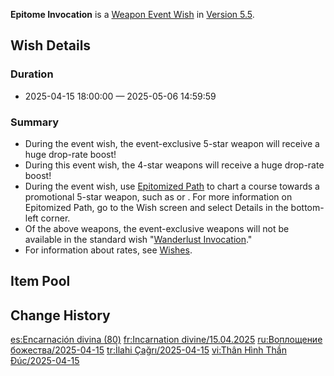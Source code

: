 {{Wish
|name              = Epitome Invocation 2025-04-15
|image             = Epitome Invocation 2025-04-15.png
|type              = Weapon Event
|duration          = event
|time_start        = 2025-04-15 18:00:00
|time_end          = 2025-05-06 14:59:59
|link              = https://genshin.hoyoverse.com/en/news/detail/155416
|preceding         = Epitome Invocation/2025-03-26
|alongside         = Forgefire's Blessing/2025-04-15
|alongside2        = Ballad in Goblets/2025-04-15
|succeeding        = Epitome Invocation/2025-05-07
}}
'''Epitome Invocation''' is a [[Weapon Event Wish]] in [[Version 5.5]].

==Wish Details==
===Duration===
* 2025-04-15 18:00:00 &mdash; 2025-05-06 14:59:59

===Summary===
* During the event wish, the event-exclusive 5-star weapon {{Wish Item|Peak Patrol Song; Elegy for the End}} will receive a huge drop-rate boost!
* During this event wish, the 4-star weapons {{Wish Item|Sacrificial Sword; The Bell; Favonius Lance; Favonius Codex; Favonius Warbow}} will receive a huge drop-rate boost!
* During the event wish, use [[Epitomized Path]] to chart a course towards a promotional 5-star weapon, such as {{Wish Item|Peak Patrol Song}} or {{Wish Item|Elegy for the End}}. For more information on Epitomized Path, go to the Wish screen and select Details in the bottom-left corner.
* Of the above weapons, the event-exclusive weapons will not be available in the standard wish "[[Wanderlust Invocation]]."
* For information about rates, see [[Wish]]es.

==Item Pool==
{{Wish Pool
|weapon_5_F    = Peak Patrol Song; Elegy for the End
|weapon_4_F    = Sacrificial Sword; The Bell; Favonius Lance; Favonius Codex; Favonius Warbow
|character_4   = Barbara; Beidou; Bennett; Candace; Charlotte; Chevreuse; Chongyun; Collei; Diona; Dori; Faruzan; Fischl; Freminet; Gaming; Gorou; Kachina; Kaveh; Kirara; Kujou Sara; Kuki Shinobu; Lan Yan; Layla; Lynette; Mika; Ningguang; Noelle; Ororon; Razor; Rosaria; Sayu; Sethos; Shikanoin Heizou; Sucrose; Thoma; Xiangling; Xingqiu; Xinyan; Yanfei; Yaoyao; Yun Jin
|weapon_5      = Amos' Bow; Aquila Favonia; Lost Prayer to the Sacred Winds; Primordial Jade Winged-Spear; Skyward Atlas; Skyward Blade; Skyward Harp; Skyward Pride; Skyward Spine; Wolf's Gravestone
|weapon_4      = Dragon's Bane; Eye of Perception; Favonius Greatsword; Favonius Sword; Lion's Roar; Rainslasher; Rust; Sacrificial Bow; Sacrificial Fragments; Sacrificial Greatsword; The Flute; The Stringless; The Widsith
|weapon_3      = Black Tassel; Bloodtainted Greatsword; Cool Steel; Debate Club; Emerald Orb; Ferrous Shadow; Harbinger of Dawn; Magic Guide; Raven Bow; Sharpshooter's Oath; Skyrider Sword; Slingshot; Thrilling Tales of Dragon Slayers
}}

==Change History==
{{Change History|5.5}}

[[es:Encarnación divina (80)]]
[[fr:Incarnation divine/15.04.2025]]
[[ru:Воплощение божества/2025-04-15]]
[[tr:İlahi Çağrı/2025-04-15]]
[[vi:Thân Hình Thần Đúc/2025-04-15]]